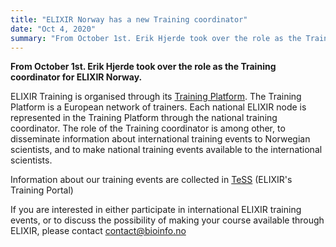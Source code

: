 ```yaml
---
title: "ELIXIR Norway has a new Training coordinator"
date: "Oct 4, 2020"
summary: "From October 1st. Erik Hjerde took over the role as the Training coordinator for ELIXIR Norway."
---
```


**From October 1st. Erik Hjerde took over the role as the Training
coordinator for ELIXIR Norway.**

ELIXIR Training is organised through its [Training Platform](https://elixir-europe.org/platforms/training).
The Training Platform is a European network of trainers. Each national ELIXIR node
is represented in the Training Platform through the national training coordinator.
The role of the Training coordinator is among other, to disseminate
information about international training events to Norwegian scientists,
and to make national training events available to the international scientists.

Information about our training events are collected
in [TeSS](https://tess.elixir-europe.org/) (ELIXIR's Training Portal)

If you are interested in either participate in international ELIXIR
training events, or to discuss the possibility of making your course
available through ELIXIR, please
contact [contact@bioinfo.no](mailto:contact@bioinfo.no)
